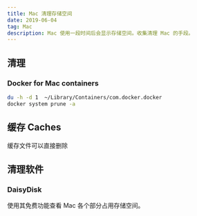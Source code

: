 ```yaml
---
title: Mac 清理存储空间
date: 2019-06-04
tag: Mac
description: Mac 使用一段时间后会显示存储空间。收集清理 Mac 的手段。
---
```

## 清理
### Docker for Mac containers
```bash
du -h -d 1  ~/Library/Containers/com.docker.docker 
docker system prune -a
```
## 缓存 Caches
缓存文件可以直接删除

## 清理软件
### DaisyDisk
使用其免费功能查看 Mac 各个部分占用存储空间。
